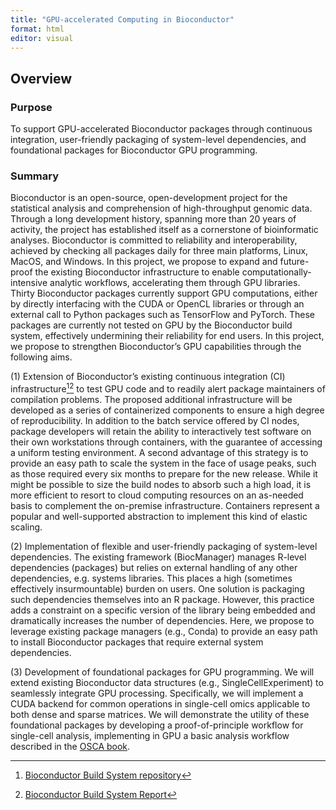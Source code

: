 ```yaml
---
title: "GPU-accelerated Computing in Bioconductor"
format: html
editor: visual
---
```


## Overview

### Purpose

To support GPU-accelerated Bioconductor packages through continuous integration,
user-friendly packaging of system-level dependencies, and foundational packages
for Bioconductor GPU programming.

### Summary

Bioconductor is an open-source, open-development project for the statistical
analysis and comprehension of high-throughput genomic data. Through a long
development history, spanning more than 20 years of activity, the project has
established itself as a cornerstone of bioinformatic analyses. Bioconductor is
committed to reliability and interoperability, achieved by checking all packages
daily for three main platforms, Linux, MacOS, and Windows. In this project, we
propose to expand and future-proof the existing Bioconductor infrastructure to
enable computationally-intensive analytic workflows, accelerating them through
GPU libraries. Thirty Bioconductor packages currently support GPU computations,
either by directly interfacing with the CUDA or OpenCL libraries or through an
external call to Python packages such as TensorFlow and PyTorch. These packages
are currently not tested on GPU by the Bioconductor build system, effectively
undermining their reliability for end users. In this project, we propose to
strengthen Bioconductor’s GPU capabilities through the following aims.

\(1\) Extension of Bioconductor’s existing continuous integration (CI)
infrastructure[^1][^2] to test GPU code and to readily alert package maintainers
of compilation problems. The proposed additional infrastructure will be
developed as a series of containerized components to ensure a high degree of
reproducibility. In addition to the batch service offered by CI nodes, package
developers will retain the ability to interactively test software on their own
workstations through containers, with the guarantee of accessing a uniform
testing environment. A second advantage of this strategy is to provide an easy
path to scale the system in the face of usage peaks, such as those required
every six months to prepare for the new release. While it might be possible to
size the build nodes to absorb such a high load, it is more efficient to resort
to cloud computing resources on an as-needed basis to complement the on-premise
infrastructure. Containers represent a popular and well-supported abstraction to
implement this kind of elastic scaling.

[^1]: [Bioconductor Build System repository](https://github.com/Bioconductor/BBS)
[^2]: [Bioconductor Build System Report](https://bioconductor.org/checkResults)

\(2\) Implementation of flexible and user-friendly packaging of system-level
dependencies. The existing framework (BiocManager) manages R-level dependencies
(packages) but relies on external handling of any other dependencies, e.g.
systems libraries. This places a high (sometimes effectively insurmountable)
burden on users. One solution is packaging such dependencies themselves into an
R package. However, this practice adds a constraint on a specific version of the
library being embedded and dramatically increases the number of dependencies.
Here, we propose to leverage existing package managers (e.g., Conda) to provide
an easy path to install Bioconductor packages that require external system
dependencies.

\(3\) Development of foundational packages for GPU programming. We will extend
existing Bioconductor data structures (e.g., SingleCellExperiment) to seamlessly
integrate GPU processing. Specifically, we will implement a CUDA backend for
common operations in single-cell omics applicable to both dense and sparse
matrices. We will demonstrate the utility of these foundational packages by
developing a proof-of-principle workflow for single-cell analysis, implementing
in GPU a basic analysis workflow described in the [OSCA
book](https://bioconductor.org/books/release/OSCA/).